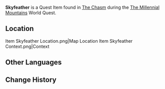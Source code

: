 {{Item Infobox
|id          = 101636
|image       = Item Skyfeather.png
|type        = Quest Items
|description = One of the six lost offerings scattered throughout The Chasm, a feather that fell from an eagle that flew over the top of the cavern. The Millelith seem to enjoy collecting these tough feathers to use as ornaments.<br />It is said that eagle feathers fit valiant warriors best, and so tend to be used to decorate the armor and arms of the bravest, such that they might break the enemy formation with all the swiftness of that great bird of prey.
|source1     = Found in [[The Chasm]] during [[The Millennial Mountains]]
}}
'''Skyfeather''' is a Quest Item found in [[The Chasm]] during the [[The Millennial Mountains]] World Quest.

==Location==
<gallery hideaddbutton="true" captionalign="center">
Item Skyfeather Location.png|Map Location
Item Skyfeather Context.png|Context
</gallery>

==Other Languages==
{{Other Languages|default_hidden = 1
|en      = Skyfeather
|zhs     = 高翔之翎
|zhs_rm  = Gāoxiáng zhī Líng
|zht     = 高翔之翎
|zht_rm  = Gāoxiáng zhī Líng
|ja      = 高翔の羽
|ja_rm   = Koushou no Hane{{Assumed}}
|ko      = 비상의 깃털
|ko_rm   = Bisang-ui Git'teol
|es      = Pluma del vuelo
|fr      = Plume de ciel
|ru      = Парящее перо
|th      = ขนนกแห่งท้องนภา
|th_rm   = 
|vi      = Lông Vũ Bay Cao
|de      = Feder des hohen Himmels
|id      = Bulu Langit
|pt      = Pena das Alturas
}}

==Change History==
{{Change History|2.6}}